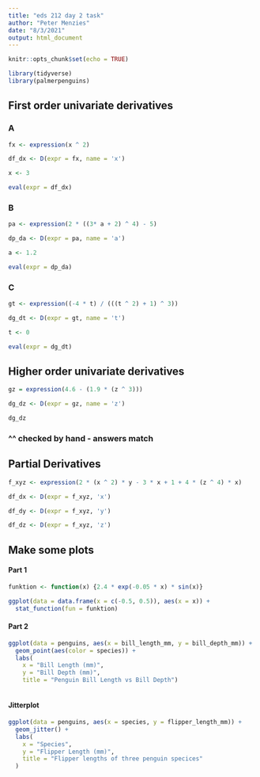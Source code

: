 ```yaml
---
title: "eds 212 day 2 task"
author: "Peter Menzies"
date: "8/3/2021"
output: html_document
---
```


```r
knitr::opts_chunk$set(echo = TRUE)

library(tidyverse)
library(palmerpenguins)
```

## First order univariate derivatives

### A

```r
fx <- expression(x ^ 2)

df_dx <- D(expr = fx, name = 'x')

x <- 3

eval(expr = df_dx)
```

### B

```r
pa <- expression(2 * ((3* a + 2) ^ 4) - 5)

dp_da <- D(expr = pa, name = 'a')

a <- 1.2

eval(expr = dp_da)
```

### C

```r
gt <- expression((-4 * t) / (((t ^ 2) + 1) ^ 3))

dg_dt <- D(expr = gt, name = 't')

t <- 0

eval(expr = dg_dt)
```

## Higher order univariate derivatives

```r
gz = expression(4.6 - (1.9 * (z ^ 3)))

dg_dz <- D(expr = gz, name = 'z')

dg_dz
```

### ^^ checked by hand - answers match

## Partial Derivatives

```r
f_xyz <- expression(2 * (x ^ 2) * y - 3 * x + 1 + 4 * (z ^ 4) * x)

df_dx <- D(expr = f_xyz, 'x')

df_dy <- D(expr = f_xyz, 'y')

df_dz <- D(expr = f_xyz, 'z')
```

## Make some plots

#### Part 1

```r
funktion <- function(x) {2.4 * exp(-0.05 * x) * sin(x)}

ggplot(data = data.frame(x = c(-0.5, 0.5)), aes(x = x)) + 
  stat_function(fun = funktion)
```

#### Part 2


```r
ggplot(data = penguins, aes(x = bill_length_mm, y = bill_depth_mm)) +
  geom_point(aes(color = species)) +
  labs(
    x = "Bill Length (mm)", 
    y = "Bill Depth (mm)",
    title = "Penguin Bill Length vs Bill Depth")
  
```

#### Jitterplot

```r
ggplot(data = penguins, aes(x = species, y = flipper_length_mm)) +
  geom_jitter() +
  labs(
    x = "Species",
    y = "Flipper Length (mm)",
    title = "Flipper lengths of three penguin specices"
  )
```


